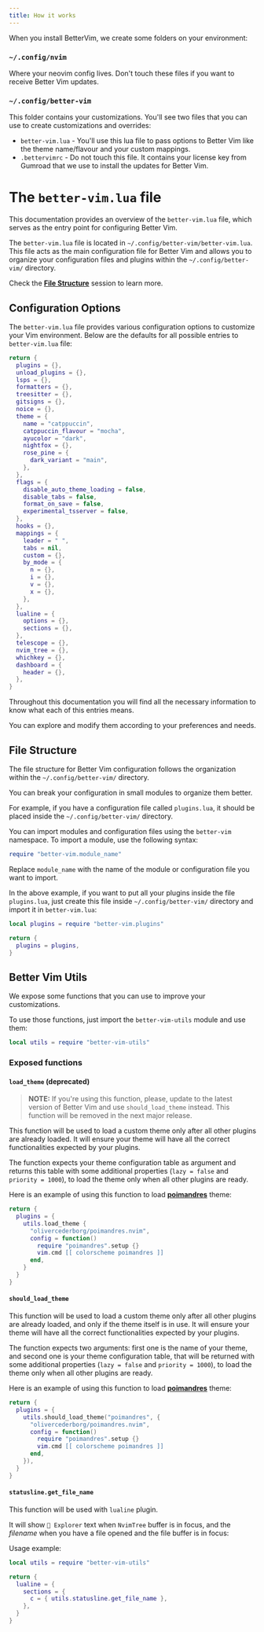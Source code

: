 ```yaml
---
title: How it works
---
```

When you install BetterVim, we create some folders on your environment:

### `~/.config/nvim`
Where your neovim config lives. Don't touch these files if you want to receive Better Vim updates.

### `~/.config/better-vim`
This folder contains your customizations. You'll see two files that you can use to create customizations and overrides:
- `better-vim.lua` - You'll use this lua file to pass options to Better Vim like the theme name/flavour and your custom mappings.
- `.bettervimrc` - Do not touch this file. It contains your license key from Gumroad that we use to install the updates for Better Vim.

# The `better-vim.lua` file

This documentation provides an overview of the `better-vim.lua` file, which serves
as the entry point for configuring Better Vim.

The `better-vim.lua` file is located in `~/.config/better-vim/better-vim.lua`.
This file acts as the main configuration file for Better Vim and allows you to
organize your configuration files and plugins within the `~/.config/better-vim/`
directory.

Check the [**File Structure**](#file-structure) session to learn more.

## Configuration Options

The `better-vim.lua` file provides various configuration options to customize your
Vim environment. Below are the defaults for all possible entries to `better-vim.lua` file:

```lua
return {
  plugins = {},
  unload_plugins = {},
  lsps = {},
  formatters = {},
  treesitter = {},
  gitsigns = {},
  noice = {},
  theme = {
    name = "catppuccin",
    catppuccin_flavour = "mocha",
    ayucolor = "dark",
    nightfox = {},
    rose_pine = {
      dark_variant = "main",
    },
  },
  flags = {
    disable_auto_theme_loading = false,
    disable_tabs = false,
    format_on_save = false,
    experimental_tsserver = false,
  },
  hooks = {},
  mappings = {
    leader = " ",
    tabs = nil,
    custom = {},
    by_mode = {
      n = {},
      i = {},
      v = {},
      x = {},
    },
  },
  lualine = {
    options = {},
    sections = {},
  },
  telescope = {},
  nvim_tree = {},
  whichkey = {},
  dashboard = {
    header = {},
  },
}
```

Throughout this documentation you will find all the necessary information to know
what each of this entries means.

You can explore and modify them according to your preferences and needs.

## File Structure

The file structure for Better Vim configuration follows the organization within
the `~/.config/better-vim/` directory.

You can break your configuration in small modules to organize them better.

For example, if you have a configuration file called `plugins.lua`, it should be
placed inside the `~/.config/better-vim/` directory.

You can import modules and configuration files using the `better-vim` namespace.
To import a module, use the following syntax:

```lua plugins.lua
require "better-vim.module_name"
```

Replace `module_name` with the name of the module or configuration file you want
to import.

In the above example, if you want to put all your plugins inside
the file `plugins.lua`, just create this file inside `~/.config/better-vim/` directory
and import it in `better-vim.lua`:

```lua better-vim.lua
local plugins = require "better-vim.plugins"

return {
  plugins = plugins,
}
```

## Better Vim Utils

We expose some functions that you can use to improve your customizations.

To use those functions, just import the `better-vim-utils` module and use them:

```lua better-vim.lua
local utils = require "better-vim-utils"
```

### Exposed functions

#### `load_theme` (deprecated)

> **NOTE:** If you're using this function, please, update to the latest version of Better Vim and use
`should_load_theme` instead. This function will be removed in the next major release.

This function will be used to load a custom theme only after all other plugins are already loaded.
It will ensure your theme will have all the correct functionalities expected by your plugins.

The function expects your theme configuration table as argument and returns this table with
some additional properties (`lazy = false` and `priority = 1000`), to load the theme only when all other plugins are ready.

Here is an example of using this function to load [**poimandres**](https://github.com/olivercederborg/poimandres.nvim) theme:

```lua better-vim.lua
return {
  plugins = {
    utils.load_theme {
      "olivercederborg/poimandres.nvim",
      config = function()
        require "poimandres".setup {}
        vim.cmd [[ colorscheme poimandres ]]
      end,
    }
  }
}
```

#### `should_load_theme`

This function will be used to load a custom theme only after all other plugins are already loaded,
and only if the theme itself is in use.
It will ensure your theme will have all the correct functionalities expected by your plugins.

The function expects two arguments: first one is the name of your theme, and second one is your 
theme configuration table, that will be returned with some additional properties 
(`lazy = false` and `priority = 1000`), to load the theme only when all other plugins are ready.

Here is an example of using this function to load [**poimandres**](https://github.com/olivercederborg/poimandres.nvim) theme:

```lua better-vim.lua
return {
  plugins = {
    utils.should_load_theme("poimandres", {
      "olivercederborg/poimandres.nvim",
      config = function()
        require "poimandres".setup {}
        vim.cmd [[ colorscheme poimandres ]]
      end,
    }),
  }
}
```

#### `statusline.get_file_name`

This function will be used with `lualine` plugin. 

It will show ` Explorer` text when `NvimTree` buffer is in focus, and the 
_filename_ when you have a file opened and the file buffer is in focus:

Usage example:

```lua better-vim.lua
local utils = require "better-vim-utils"

return {
  lualine = {
    sections = {
      c = { utils.statusline.get_file_name },
    },
  }
}
```
